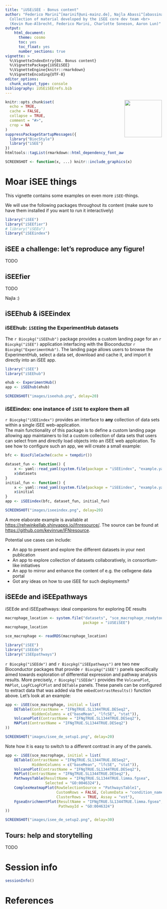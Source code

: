 ```yaml
---
title: "iUSEiSEE - Bonus content"
author: "Federico Marini^[marinif@uni-mainz.de], Najla Abassi^[abassina@uni-mainz.de] <br><hr>
  Collection of material developed by the iSEE core dev team <br>
  (Kevin Rue-Albrecht, Federico Marini, Charlotte Soneson, Aaron Lun)"
output: 
    html_document:
      theme: cosmo
      toc: yes
      toc_float: yes
      number_sections: true
vignette: >
  %\VignetteIndexEntry{04. Bonus content}
  %\VignettePackage{iUSEiSEE}
  %\VignetteEngine{knitr::rmarkdown}
  %\VignetteEncoding{UTF-8}
editor_options: 
  chunk_output_type: console
bibliography: iUSEiSEErefs.bib
---
```


<img src="iSEE.png" align="right" alt="" width="120" />

```r
knitr::opts_chunk$set(
  echo = TRUE,
  cache = FALSE,
  collapse = TRUE,
  comment = "#>",
  crop = NA
)
suppressPackageStartupMessages({
  library("BiocStyle")
  library("iSEE")
})
htmltools::tagList(rmarkdown::html_dependency_font_awesome())
```

```r
SCREENSHOT <- function(x, ...) knitr::include_graphics(x)
```


# Moar iSEE things

This vignette contains some examples on even more `iSEE`-things.

We will use the following packages throughout its content (make sure to have them installed if you want to run it interactively)

```r
library("iSEE")
library("iSEEfier")
# library("iSEEu")
library("iSEEindex")
```



## iSEE a challenge: let's reproduce any figure!

TODO

## iSEEfier

TODO

Najla :)

## iSEEhub & iSEEindex


### iSEEhub: `iSEE`ing the ExperimentHub datasets

The `r Biocpkg("iSEEhub")` package provides a custom landing page for an `r Biocpkg("iSEE")` application interfacing with the Bioconductor `r Biocpkg("ExperimentHub")`. 
The landing page allows users to browse the ExperimentHub, select a data set, download and cache it, and import it directly into an iSEE app.

```r
library("iSEE")
library("iSEEhub")

ehub <- ExperimentHub()
app <- iSEEhub(ehub)
```

```r
SCREENSHOT("images/iseehub.png", delay=20)
```

<!-- Possible actions: -->
<!-- select a dataset from DuoClustering -->
<!-- start iSEE on that -->

### iSEEindex: one instance of `iSEE` to explore them all

`r Biocpkg("iSEEindex")` provides an interface to **any** collection of data sets within a single iSEE web-application.  
The main functionality of this package is to define a custom landing page allowing app maintainers to list a custom collection of data sets that users can select from and directly load objects into an iSEE web application.
To see how to configure such an app, we will create a small example:

```r
bfc <- BiocFileCache(cache = tempdir())

dataset_fun <- function() {
    x <- yaml::read_yaml(system.file(package = "iSEEindex", "example.yaml"))
    x$datasets
}
initial_fun <- function() {
    x <- yaml::read_yaml(system.file(package = "iSEEindex", "example.yaml"))
    x$initial
}
app <- iSEEindex(bfc, dataset_fun, initial_fun)
```

```r
SCREENSHOT("images/iseeindex.png", delay=20)
```


A more elaborate example is available at [https://rehwinkellab.shinyapps.io/ifnresource/](https://rehwinkellab.shinyapps.io/ifnresource/). 
The source can be found at [https://github.com/kevinrue/IFNresource](https://github.com/kevinrue/IFNresource). 

<!-- Possible actions: -->
<!-- navigate to github repo -->
<!-- explore the app.R file -->
<!-- check the initial state files -->
<!-- have a look at the configuration yaml -->

Potential use cases can include:

* An app to present and explore the different datasets in your next publication
* An app to explore collection of datasets collaboratively, in consortium-like initiatives
* An app to mirror and enhance the content of e.g. the cellxgene data portal
* Got any ideas on how to use iSEE for such deployments?

## iSEEde and iSEEpathways

iSEEde and iSEEpathways: ideal companions for exploring DE results

```r
macrophage_location <- system.file("datasets", "sce_macrophage_readytouse.RDS", 
                                   package = "iUSEiSEE")
macrophage_location

sce_macrophage <- readRDS(macrophage_location)

library("iSEE")
library("iSEEde")
library("iSEEpathways")
```


`r Biocpkg("iSEEde")` and `r Biocpkg("iSEEpathways")` are two new Bioconductor packages that provide `r Biocpkg("iSEE")` panels specifically aimed towards exploration of differential expression and pathway analysis results. 
More precisely, `r Biocpkg("iSEEde")` provides the `VolcanoPlot`, `MAPlot`, `LogFCLogFCPlot` and `DETable` panels. 
These panels can be configured to extract data that was added via the `embedContrastResults()` function above. 
Let's look at an example:

```r
app <- iSEE(sce_macrophage, initial = list(
    DETable(ContrastName = "IFNgTRUE.SL1344TRUE.DESeq2", 
            HiddenColumns = c("baseMean", "lfcSE", "stat")),
    VolcanoPlot(ContrastName = "IFNgTRUE.SL1344TRUE.DESeq2"),
    MAPlot(ContrastName = "IFNgTRUE.SL1344TRUE.DESeq2")
))
```

```r
SCREENSHOT("images/isee_de_setup1.png", delay=20)
```


<!-- Possible actions: -->
<!-- select some genes from any panel and pass the selection to others -->
<!-- move panels around, add some, update configuration -->
<!-- hover with the mouse to have the tooltip show up -->
<!-- usual iSEE magic: export code for the plots -->

Note how it is easy to switch to a different contrast in any of the panels. 

```r
app <- iSEE(sce_macrophage, initial = list(
    DETable(ContrastName = "IFNgTRUE.SL1344TRUE.DESeq2", 
            HiddenColumns = c("baseMean", "lfcSE", "stat")),
    VolcanoPlot(ContrastName = "IFNgTRUE.SL1344TRUE.DESeq2"),
    MAPlot(ContrastName = "IFNgTRUE.SL1344TRUE.DESeq2"),
    PathwaysTable(ResultName = "IFNgTRUE.SL1344TRUE.limma.fgsea", 
                  Selected = "GO:0046324"),
    ComplexHeatmapPlot(RowSelectionSource = "PathwaysTable1", 
                       CustomRows = FALSE, ColumnData = "condition_name",
                       ClusterRows = TRUE, Assay = "vst"),
    FgseaEnrichmentPlot(ResultName = "IFNgTRUE.SL1344TRUE.limma.fgsea",
                        PathwayId = "GO:0046324")
))
```

```r
SCREENSHOT("images/isee_de_setup2.png", delay=30)
```

<!-- Possible actions: -->
<!-- select a pathway from PAT1 -->
<!-- transform vst data in heatmap, center -->
<!-- receive row selection in volcano and MA plot -->
<!-- change coloring to "row selection" -->
<!-- select alternative contrast and see all dependencies updated -->
<!-- usual iSEE magic: export code for the plots -->
<!-- usual iSEE magic: export code for the panel configuration -->

## Tours: help and storytelling

TODO

# Session info {-}

```r
sessionInfo()
```

# References {-}
